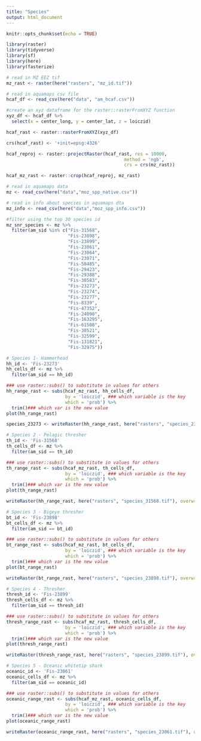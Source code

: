 ```yaml
---
title: "Species"
output: html_document
---
```


```r
knitr::opts_chunk$set(echo = TRUE)

library(raster)
library(tidyverse)
library(sf)
library(here)
library(fasterize)
```

```r
# read in MZ EEZ tif
mz_rast <- raster(here("rasters", "mz_id.tif"))

# read in aquamaps csv file
hcaf_df <- read_csv(here("data", "am_hcaf.csv"))

#create an xyz dataframe for the raster::rasterFromXYZ function
xyz_df <- hcaf_df %>%
  select(x = center_long, y = center_lat, z = loiczid)

hcaf_rast <- raster::rasterFromXYZ(xyz_df)

crs(hcaf_rast) <- '+init=epsg:4326'

hcaf_reproj <- raster::projectRaster(hcaf_rast, res = 10000,
                                            method = 'ngb',
                                            crs = crs(mz_rast))

hcaf_mz_rast <- raster::crop(hcaf_reproj, mz_rast)

```


```r
# read in aquamaps data
mz <- read_csv(here("data","moz_spp_native.csv"))

# read in info about species in aquamaps dta
mz_info <- read_csv(here("data","moz_spp_info.csv"))
```

```r
#filter using the top 30 species id
mz_snr_species <- mz %>% 
  filter(am_sid %in% c("Fis-31568",
                       "Fis-23898",
                       "Fis-23899",
                       "Fis-23061",
                       "Fis-23064",
                       "Fis-23071", 
                       "Fis-58485",
                       "Fis-29423",
                       "Fis-29388",
                       "Fis-30583",
                       "Fis-23273",
                       "Fis-23274",
                       "Fis-23277", 
                       "Fis-8339",
                       "Fis-47352",
                       "Fis-24098",
                       "Fis-163295",
                       "Fis-61508",
                       "Fis-30521",
                       "Fis-32599",
                       "Fis-131821",
                       "Fis-32975"))
```

```r
# Species 1- Hammerhead
hh_id <- 'Fis-23273'
hh_cells_df <- mz %>%
  filter(am_sid == hh_id)

### use raster::subs() to substitute in values for others
hh_range_rast <- subs(hcaf_mz_rast, hh_cells_df,
                      by = 'loiczid', ### which variable is the key
                      which = 'prob') %>% 
  trim()### which var is the new value
plot(hh_range_rast)

species_23273 <- writeRaster(hh_range_rast, here("rasters", "species_23273.tif"), overwrite = T)

```

```r
# Species 2 - Pelagic thresher
th_id <- 'Fis-31568'
th_cells_df <- mz %>%
  filter(am_sid == th_id)

### use raster::subs() to substitute in values for others
th_range_rast <- subs(hcaf_mz_rast, th_cells_df,
                      by = 'loiczid', ### which variable is the key
                      which = 'prob') %>% 
  trim()### which var is the new value
plot(th_range_rast)

writeRaster(hh_range_rast, here("rasters", "species_31568.tif"), overwrite = T)

```


```r
# Species 3 - Bigeye thresher
bt_id <- 'Fis-23898'
bt_cells_df <- mz %>%
  filter(am_sid == bt_id)

### use raster::subs() to substitute in values for others
bt_range_rast <- subs(hcaf_mz_rast, bt_cells_df,
                      by = 'loiczid', ### which variable is the key
                      which = 'prob') %>% 
  trim()### which var is the new value
plot(bt_range_rast)

writeRaster(bt_range_rast, here("rasters", "species_23898.tif"), overwrite = T)

```
```r
# Species 4 - Thresher
thresh_id <- 'Fis-23899'
thresh_cells_df <- mz %>%
  filter(am_sid == thresh_id)

### use raster::subs() to substitute in values for others
thresh_range_rast <- subs(hcaf_mz_rast, thresh_cells_df,
                      by = 'loiczid', ### which variable is the key
                      which = 'prob') %>% 
  trim()### which var is the new value
plot(thresh_range_rast)

writeRaster(thresh_range_rast, here("rasters", "species_23899.tif"), overwrite = T)

```
```r

# Species 5 - Oceanic whitetip shark
oceanic_id <- 'Fis-23061'
oceanic_cells_df <- mz %>%
  filter(am_sid == oceanic_id)

### use raster::subs() to substitute in values for others
oceanic_range_rast <- subs(hcaf_mz_rast, oceanic_cells_df,
                      by = 'loiczid', ### which variable is the key
                      which = 'prob') %>% 
  trim()### which var is the new value
plot(oceanic_range_rast)

writeRaster(oceanic_range_rast, here("rasters", "species_23061.tif"), overwrite = T)


```

